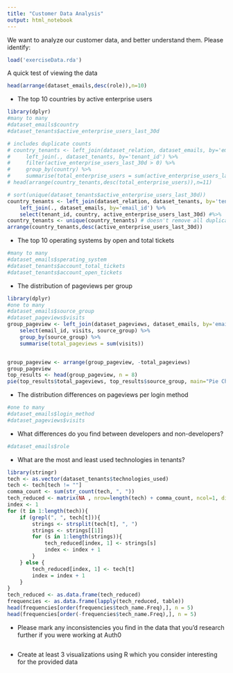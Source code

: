 ---
title: "Customer Data Analysis"
output: html_notebook
---

We want to analyze our customer data, and better understand them.  Please identify:

```{r setup}
load('exerciseData.rda')
```

A quick test of viewing the data
```{r}
head(arrange(dataset_emails,desc(role)),n=10)
```

* The top 10 countries by active enterprise users
```{r}
library(dplyr)
#many to many
#dataset_emails$country
#dataset_tenants$active_enterprise_users_last_30d

# includes duplicate counts
# country_tenants <- left_join(dataset_relation, dataset_emails, by='email_id') %>%
#     left_join(., dataset_tenants, by='tenant_id') %>%
#     filter(active_enterprise_users_last_30d > 0) %>%
#     group_by(country) %>%
#     summarise(total_enterprise_users = sum(active_enterprise_users_last_30d))
# head(arrange(country_tenants,desc(total_enterprise_users)),n=11)

# sort(unique(dataset_tenants$active_enterprise_users_last_30d))
country_tenants <- left_join(dataset_relation, dataset_tenants, by='tenant_id') %>%
    left_join(., dataset_emails, by='email_id') %>%
    select(tenant_id, country, active_enterprise_users_last_30d) #%>%
country_tenants <- unique(country_tenants) # doesn't remove all duplicates
arrange(country_tenants,desc(active_enterprise_users_last_30d))
```
* The top 10 operating systems by open and total tickets
```{r}
#many to many
#dataset_emails$sperating_system
#dataset_tenants$account_total_tickets
#dataset_tenants$account_open_tickets
```
* The distribution of pageviews per group
```{r}
library(dplyr)
#one to many
#dataset_emails$source_group
#dataset_pageviews$visits
group_pageview <- left_join(dataset_pageviews, dataset_emails, by='email_id') %>%
    select(email_id, visits, source_group) %>%
    group_by(source_group) %>%
    summarise(total_pageviews = sum(visits))


group_pageview <- arrange(group_pageview, -total_pageviews)
group_pageview
top_results <- head(group_pageview, n = 8)
pie(top_results$total_pageviews, top_results$source_group, main="Pie Chart of Groups")
```
* The distribution differences on pageviews per login method
```{r}
#one to many
#dataset_emails$login_method
#dataset_pageviews$visits
```
* What differences do you find between developers and non-developers?
```{r}
#dataset_emails$role
```
* What are the most and least used technologies in tenants?
```{r}
library(stringr)
tech <- as.vector(dataset_tenants$technologies_used)
tech <- tech[tech != ""]
comma_count <- sum(str_count(tech, ", "))
tech_reduced <- matrix(NA , nrow=length(tech) + comma_count, ncol=1, dimnames=list(NULL, c("tech_name")))
index <- 1
for (t in 1:length(tech)){
    if (grepl(", ", tech[t])){
        strings <- strsplit(tech[t], ", ")
        strings <- strings[[1]]
        for (s in 1:length(strings)){
            tech_reduced[index, 1] <- strings[s]
            index <- index + 1
        }
    } else {
        tech_reduced[index, 1] <- tech[t]
        index = index + 1
    }
}
tech_reduced <- as.data.frame(tech_reduced)
frequencies <- as.data.frame(lapply(tech_reduced, table))
head(frequencies[order(frequencies$tech_name.Freq),], n = 5)
head(frequencies[order(-frequencies$tech_name.Freq),], n = 5)
```
* Please mark any inconsistencies you find in the data that you'd research further if you were working at Auth0
```{r}

```
* Create at least 3 visualizations using R which you consider interesting for the provided data
```{r}

```
